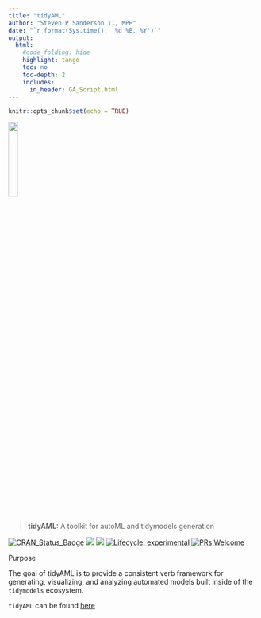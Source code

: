 ```yaml
---
title: "tidyAML"
author: "Steven P Sanderson II, MPH"
date: "`r format(Sys.time(), '%d %B, %Y')`"
output:
  html:
    #code_folding: hide
    highlight: tango
    toc: no
    toc-depth: 2
    includes:
      in_header: GA_Script.html
---
```


```r
knitr::opts_chunk$set(echo = TRUE)
```

<img src="logos/tidyaml.png"   width="19.6%" align="center" />

#
> __tidyAML:__ A toolkit for autoML and tidymodels generation

<!-- badges: start -->
[![CRAN_Status_Badge](http://www.r-pkg.org/badges/version/tidyAML)](https://cran.r-project.org/package=tidyAML)
![](https://cranlogs.r-pkg.org/badges/tidyAML)
![](https://cranlogs.r-pkg.org/badges/grand-total/tidyAML)
[![Lifecycle: experimental](https://img.shields.io/badge/lifecycle-experimental-orange.svg)](https://www.tidyverse.org/lifecycle/#experimental)
[![PRs Welcome](https://img.shields.io/badge/PRs-welcome-brightgreen.svg?style=flat-square)](https://makeapullrequest.com)
<!-- badges: end -->

Purpose

The goal of tidyAML is to provide a consistent verb framework for generating,
visualizing, and analyzing automated models built inside of the `tidymodels`
ecosystem.

`tidyAML` can be found [here](https://www.spsanderson.com/tidyAML)
